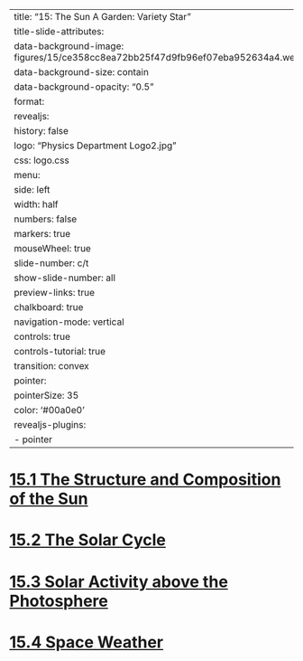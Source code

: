 
---
title: "15: The Sun A Garden: Variety Star"
title-slide-attributes:
    data-background-image: figures/15/ce358cc8ea72bb25f47d9fb96ef07eba952634a4.webp
    data-background-size: contain
    data-background-opacity: "0.5"
format:
  revealjs:
    history: false
    logo: "Physics Department Logo2.jpg"
    css: logo.css
    menu:
      side: left
      width: half
      numbers: false
      markers: true
    mouseWheel: true
    slide-number: c/t 
    show-slide-number: all
    preview-links: true
    chalkboard: true
    navigation-mode: vertical
    controls: true
    controls-tutorial: true
    transition: convex
    pointer:
      pointerSize: 35
      color: '#00a0e0'
revealjs-plugins:
  - pointer
---


# {background-image="figures/15/old15-pg_0001.svg" background-size="75%"}
# {background-image="figures/15/old15-pg_0002.svg" background-size="75%"}
# {background-image="figures/15/old15-pg_0003.svg" background-size="75%"}
# {background-image="figures/15/old15-pg_0004.svg" background-size="75%"}
# {background-image="figures/15/old15-pg_0005.svg" background-size="75%"}
# {background-image="figures/15/old15-pg_0006.svg" background-size="75%"}
# {background-image="figures/15/old15-pg_0007.svg" background-size="75%"}
# {background-image="figures/15/old15-pg_0008.svg" background-size="75%"}
# {background-image="figures/15/old15-pg_0009.svg" background-size="75%"}
# {background-image="figures/15/old15-pg_0010.svg" background-size="75%"}
# {background-image="figures/15/old15-pg_0011.svg" background-size="75%"}
# {background-image="figures/15/old15-pg_0012.svg" background-size="75%"}
# {background-image="figures/15/old15-pg_0013.svg" background-size="75%"}
# {background-image="figures/15/old15-pg_0014.svg" background-size="75%"}
# {background-image="figures/15/old15-pg_0015.svg" background-size="75%"}
# {background-image="figures/15/old15-pg_0016.svg" background-size="75%"}
# {background-image="figures/15/old15-pg_0017.svg" background-size="75%"}
# {background-image="figures/15/old15-pg_0018.svg" background-size="75%"}
# {background-image="figures/15/old15-pg_0019.svg" background-size="75%"}
# {background-image="figures/15/old15-pg_0020.svg" background-size="75%"}
# {background-image="figures/15/old15-pg_0021.svg" background-size="75%"}
# {background-image="figures/15/old15-pg_0022.svg" background-size="75%"}
# {background-image="figures/15/old15-pg_0023.svg" background-size="75%"}
# {background-image="figures/15/old15-pg_0024.svg" background-size="75%"}
# {background-image="figures/15/old15-pg_0025.svg" background-size="75%"}
# {background-image="figures/15/old15-pg_0026.svg" background-size="75%"}
# {background-image="figures/15/old15-pg_0027.svg" background-size="75%"}


# [15.1 The Structure and Composition of the Sun](https://openstax.org/books/astronomy-2e/pages/15-1-the-structure-and-composition-of-the-sun)
# [15.2 The Solar Cycle](https://openstax.org/books/astronomy-2e/pages/15-2-the-solar-cycle)
# [15.3 Solar Activity above the Photosphere](https://openstax.org/books/astronomy-2e/pages/15-3-solar-activity-above-the-photosphere)
# [15.4 Space Weather](https://openstax.org/books/astronomy-2e/pages/15-4-space-weather)

